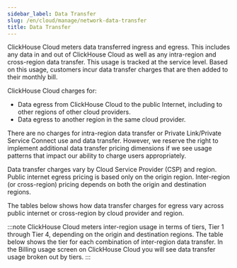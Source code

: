 ```yaml
---
sidebar_label: Data Transfer
slug: /en/cloud/manage/network-data-transfer
title: Data Transfer
---
```



ClickHouse Cloud meters data transferred ingress and egress. 
This includes any data in and out of ClickHouse Cloud as well as any intra-region and cross-region data transfer. 
This usage is tracked at the service level. Based on this usage, customers incur data transfer charges that are then added to their monthly bill.

ClickHouse Cloud charges for:
- Data egress from ClickHouse Cloud to the public Internet, including to other regions of other cloud providers. 
- Data egress to another region in the same cloud provider.

There are no charges for intra-region data transfer or Private Link/Private Service Connect use and data transfer. 
However, we reserve the right to implement additional data transfer pricing dimensions if we see usage patterns that impact our ability to charge users appropriately.

Data transfer charges vary by Cloud Service Provider (CSP) and region. 
Public internet egress pricing is based only on the origin region. 
Inter-region (or cross-region) pricing depends on both the origin and destination regions.

The tables below shows how data transfer charges for egress vary across public internet or cross-region by cloud provider and region.

:::note
ClickHouse Cloud meters inter-region usage in terms of tiers, Tier 1 through Tier 4, depending on the origin and destination regions. The table below shows the tier for each combination of inter-region data transfer. In the Billing usage screen on ClickHouse Cloud you will see data transfer usage broken out by tiers. 
:::

<NetworkPricing/>
